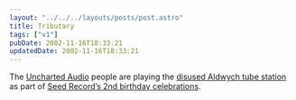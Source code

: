 ```yaml
---
layout: "../../../layouts/posts/post.astro"
title: Tributary
tags: ["v1"]
pubDate: 2002-11-16T18:33:21
updatedDate: 2002-11-16T18:33:21
---
```


The [Uncharted Audio][1] people are playing the [disused Aldwych tube station][2] as part of [Seed Record&#8217;s 2nd birthday celebrations][3].

[1]: http://www.unchartedaudio.com/news/ "Uncharted Audio: News"
[2]: http://www.starfury.demon.co.uk/uground/aldwych.html "Underground History: Aldwych Underground Station"
[3]: http://ardisson.net/seed/ "ardisson.net: Seed Records Birthday Lineup"
